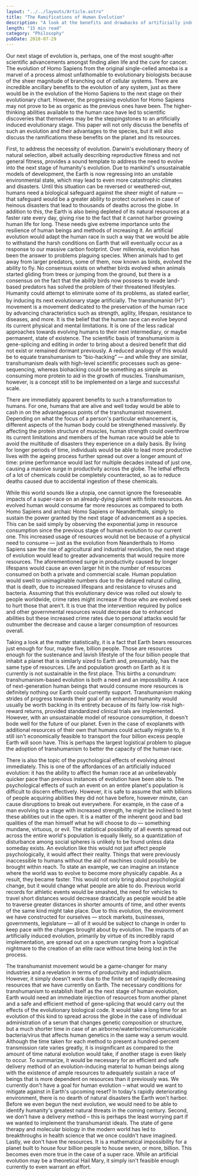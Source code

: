 ```yaml
---
layout: "../../layouts/Article.astro"
title: "The Ramifications of Human Evolution"
description: "A look at the benefits and drawbacks of artificially induced human evolution"
length: "15 min read"
category: "Philosophy"
pubDate: 2018-07-29
---
```


Our next stage of evolution is, perhaps, one of the most sought-after scientific
advancements amongst finding alien life and the cure for cancer. The evolution of
Homo Sapiens from the original single-celled amoeba is a marvel of a process
almost unfathomable to evolutionary biologists because of the sheer magnitude of
branching out of cellular systems. There are incredible ancillary benefits to the
evolution of any system, just as there would be in the evolution of the Homo Sapiens
to the next stage on their evolutionary chart. However, the progressing evolution for
Homo Sapiens may not prove to be as organic as the previous ones have been. The
higher-thinking abilities available to the human race have led to scientific discoveries
that themselves may be the steppingstones to an artificially induced evolutionary
stage. This paper will not only discuss the benefits of such an evolution and their
advantages to the species, but it will also discuss the ramifications these benefits on
the planet and its resources.
<br />

First, to address the necessity of evolution. Darwin's evolutionary theory of natural
selection, albeit actually describing reproductive fitness and not general fitness,
provides a sound template to address the need to evolve into the next stage of humanity's
evolution. Due to mankind's unsustainable models of development, the Earth is now
regressing into an unstable environmental state, which may lead to even more catastrophic
climates and disasters. Until this situation can be reversed or weathered-out, humans
need a biological safeguard against the sheer might of nature — that safeguard would
be a greater ability to protect ourselves in case of heinous disasters that lead
to thousands of deaths across the globe. In addition to this, the Earth is also being
depleted of its natural resources at a faster rate every day, giving rise to the
fact that it cannot harbor growing human life for long. These needs give extreme
importance unto the resilience of human beings and methods of increasing it. An artificial
evolution would adapt the human race in such a way that we would be able to withstand
the harsh conditions on Earth that will eventually occur as a response to our massive
carbon footprint. Over millennia, evolution has been the answer to problems plaguing
species. When animals had to get away from larger predators, some of them, now known
as birds, evolved the ability to fly. No consensus exists on whether birds evolved
when animals started gliding from trees or jumping from the ground, but there is
a consensus on the fact that the ability birds now possess to evade land-based predators
has solved the problem of their threatened lifestyles. Humanity could attempt to
eliminate some of its problems, as stated earlier, by inducing its next evolutionary
stage artificially. The transhumanist (H<sup>+</sup>) movement is a movement dedicated
to the preservation of the human race by advancing characteristics such as strength,
agility, lifespan, resistance to diseases, and more. It is the belief that the human
race can evolve beyond its current physical and mental limitations. It is one of
the less radical approaches towards evolving humans to their next intermediary, or
maybe permanent, state of existence. The scientific basis of transhumanism is gene-splicing
and editing in order to bring about a desired benefit that did not exist or remained
dormant previously. A reduced analogy of this would be to equate transhumanism to
“bio-hacking” — and while they are similar, transhumanism deals with high-level scientific
processes such as gene-sequencing, whereas biohacking could be something as simple
as consuming more protein to aid in the growth of muscles. Transhumanism, however,
is a concept still to be implemented on a large and successful scale.
<br />

There are immediately apparent benefits to such a transformation to humans. For one,
humans that are alive and well today would be able to cash in on the advantageous
points of the transhumanist movement. Depending on what the focus of a person's particular
enhancement is, different aspects of the human body could be strengthened massively.
By affecting the protein structure of muscles, human strength could overthrow its
current limitations and members of the human race would be able to avoid the multitude
of disasters they experience on a daily basis. By living for longer periods of time,
individuals would be able to lead more productive lives with the ageing process further
spread out over a longer amount of time: prime performance would last for multiple
decades instead of just one, causing a massive surge in productivity across the globe.
The lethal effects of a lot of chemicals could be completely counteracted, so as
to reduce deaths caused due to accidental ingestion of these chemicals.
<br />

While this world sounds like a utopia, one cannot ignore the foreseeable impacts
of a super-race on an already-dying planet with finite resources. An evolved human
would consume far more resources as compared to both Homo Sapiens and archaic Homo
Sapiens or Neanderthals, simply to sustain the power granted by the next stage of
advancement as a species. This can be said simply by observing the exponential jump
in resource consumption since the previous stage of human evolution to our current
one. This increased usage of resources would not be because of a physical need to
consume — just as the evolution from Neanderthals to Homo Sapiens saw the rise of
agricultural and industrial revolution, the next stage of evolution would lead to
greater advancements that would require more resources. The aforementioned surge
in productivity caused by longer lifespans would cause an even larger hit in the
number of resources consumed on both a private and commercial scale. Human population
would swell to unimaginable numbers due to the delayed natural culling, that is death,
due to increased lifespans and resistance to viruses and bacteria. Assuming that
this evolutionary device was rolled out slowly to people worldwide, crime rates might
increase if those who are evolved seek to hurt those that aren't. It is true that
the intervention required by police and other governmental resources would decrease
due to enhanced abilities but these increased crime rates due to personal attacks
would far outnumber the decrease and cause a larger consumption of resources overall.
<br />

Taking a look at the matter statistically, it is a fact that Earth bears resources
just enough for four, maybe five, billion people. Those are resources enough for
the sustenance and lavish lifestyle of the four billion people that inhabit a planet
that is similarly sized to Earth and, presumably, has the same type of resources.
Life and population growth on Earth as it is currently is not sustainable in the
first place. This births a conundrum: transhumanism-based evolution is both a need
and an impossibility. A race of next-generation human beings that would consume more
resources is definitely nothing our Earth could currently support. Transhumanism
making strides of progress towards their goal of an enhanced humanity would usually
be worth backing in its entirety because of its fairly low-risk high-reward returns,
provided standardized clinical trials are implemented. However, with an unsustainable
model of resource consumption, it doesn't bode well for the future of our planet.
Even in the case of exoplanets with additional resources of their own that humans
could actually migrate to, it still isn't economically feasible to transport the
four billion excess people Earth will soon have. This is perhaps the largest logistical
problem to plague the adoption of transhumanism to better the capacity of the human
race.
<br />

There is also the topic of the psychological effects of evolving almost immediately.
This is one of the affordances of an artificially induced evolution: it has the ability
to affect the human race at an unbelievably quicker pace than previous instances
of evolution have been able to. The psychological effects of such an event on an
entire planet's population is difficult to discern effectively. However, it is safe
to assume that with billions of people acquiring abilities they did not have before,
however minute, can cause disruptions to break out everywhere. For example, in the
case of a man evolving to a stage with increased strength, he might be inclined to
test these abilities out in the open. It is a matter of the inherent good and bad
qualities of the man himself what he will choose to do — something mundane, virtuous,
or evil. The statistical possibility of all events spread out across the entire world's
population is equally likely, so a quantization of disturbance among social spheres
is unlikely to be found unless data someday exists. An evolution like this would
not just affect people psychologically, it would affect their reality. Things that
were previously inaccessible to humans without the aid of machines could possibly
be brought within reach. To state an example, we can imagine an instance where the
world was to evolve to become more physically capable. As a result, they became faster.
This would not only bring about psychological change, but it would change what people
are able to do. Previous world records for athletic events would be smashed, the
need for vehicles to travel short distances would decrease drastically as people
would be able to traverse greater distances in shorter amounts of time, and other
events of the same kind might take place. Due to this evolution, the environment
we have constructed for ourselves — stock markets, businesses, governments, legislature
— all of it would be subject to change in order to keep pace with the changes brought
about by evolution. The impacts of an artificially induced evolution, primarily by
virtue of its incredibly rapid implementation, are spread out on a spectrum ranging
from a logistical nightmare to the creation of an elite race without time being lost
in the process.
<br />

The transhumanist movement would be a game-changer for many industries and a revelation
in terms of productivity and industrialism. However, it simply doesn't work due to
the finite set of rapidly decreasing resources that we have currently on Earth. The
necessary conditions for transhumanism to establish itself as the next stage of human
evolution, Earth would need an immediate injection of resources from another planet
and a safe and efficient method of gene-splicing that would carry out the effects
of the evolutionary biological code. It would take a long time for an evolution of
this kind to spread across the globe in the case of individual administration of
a serum that changes genetic composition or structure, but a much shorter time in
case of an airborne/waterborne/communicable bacteria/virus that affects human genetics
in the same way a serum would. Although the time taken for each method to present
a hundred-percent transmission rate varies greatly, it is insignificant as compared
to the amount of time natural evolution would take, if another stage is even likely
to occur. To summarize, it would be necessary for an efficient and safe delivery
method of an evolution-inducing material to human beings along with the existence
of ample resources to adequately sustain a race of beings that is more dependent
on resources than it previously was. We currently don't have a goal for human evolution
– what would we want to mitigate against in Earth's upcoming reset? In today's rapidly
deteriorating environment, there is no dearth of natural disasters the Earth won't
harbor. Before we even begun the next evolution, we would need to be able to identify
humanity's greatest natural threats in the coming century. Second, we don't have
a delivery method – this is perhaps the least worrying part if we wanted to implement
the transhumanist ideals. The state of gene therapy and molecular biology in the
modern world has led to breakthroughs in health science that we once couldn't have
imagined. Lastly, we don't have the resources. It is a mathematical impossibility
for a planet built to house four billion people to house seven, or more, billion.
This becomes even more true in the case of a super race. While an artificial evolution
may be a theoretical Hail Mary, it simply isn't feasible enough currently to even
warrant an effort.
